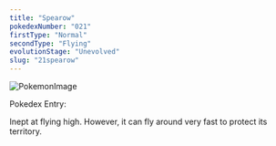 ```yaml
---
title: "Spearow"
pokedexNumber: "021"
firstType: "Normal"
secondType: "Flying"
evolutionStage: "Unevolved"
slug: "21spearow"
---
```


![PokemonImage](https://archives.bulbagarden.net/media/upload/thumb/2/2d/0021Spearow.png/140px-0021Spearow.png)

Pokedex Entry:

Inept at flying high. However, it can fly around very fast to protect its territory.
